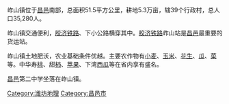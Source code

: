 岞山镇位于[[昌邑|昌邑]]南部，总面积51.5平方公里，耕地5.3万亩，辖39个行政村，总人口35,280人。 

岞山镇交通便利，[[胶济铁路|胶济铁路]]、下小公路横穿其中。[[胶济铁路|胶济铁路]]岞山站是[[昌邑|昌邑]]最重要的货运站。

岞山镇土地肥沃，农业基础条件优越。主要农作物有[[小麦|小麦]]、[[玉米|玉米]]、[[花生|花生]]、[[瓜|瓜]]、[[菜|菜]]等。中华寿[[桃|桃]]、甜[[柿|柿]]、[[苹果|苹果]]、下湾[[西瓜|西瓜]]等在省内享有盛名。

[[昌邑|昌邑]]第二中学坐落在岞山镇。

[[Category:潍坊地理|Category:潍坊地理]]
[[Category:昌邑市|Category:昌邑市]]